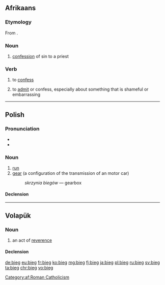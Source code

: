 ==Afrikaans==

===Etymology===
From {{etyl|nl|af}} {{term|biecht|lang=nl}}.

===Noun===
{{af-noun|biegte}}

# {{context|lang=af|religion}} [[confession]] of sin to a priest

===Verb===
{{af-verb}}

# {{context|lang=af|religion}} to [[confess]]
# to [[admit]] or confess, especially about something that is shameful or embarrassing

[[Category:af:Roman Catholicism]]

----

==Polish==

===Pronunciation===
* {{IPA|[bʲɛk]|lang=pl}}
* {{audio|pl-bieg.ogg|audio|lang=pl}}

===Noun===
{{pl-noun|m-in}}

# [[run]]
# [[gear]] (a configuration of the transmission of an motor car)
#: ''skrzynia biegów'' — gearbox

====Declension====
{{pl-decl-noun-m-in}}

----

==Volapük==

===Noun===
{{vo-noun}}

# an act of [[reverence]]

====Declension====
{{vo-decl-noun}}

[[de:bieg]]
[[eu:bieg]]
[[fr:bieg]]
[[ko:bieg]]
[[mg:bieg]]
[[fj:bieg]]
[[ja:bieg]]
[[pl:bieg]]
[[ru:bieg]]
[[sv:bieg]]
[[ta:bieg]]
[[chr:bieg]]
[[vo:bieg]]